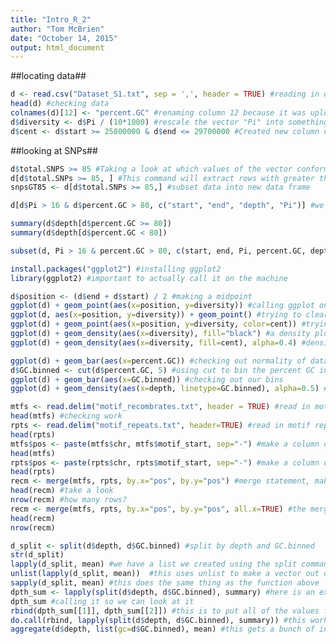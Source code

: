 ```yaml
---
title: "Intro_R_2"
author: "Tom McBrien"
date: "October 14, 2015"
output: html_document
---
```


##locating data##
```r
d <- read.csv("Dataset_S1.txt", sep = ',', header = TRUE) #reading in data, separate with comma because that's how it's delimited
head(d) #checking data
colnames(d)[12] <- "percent.GC" #renaming column 12 because it was uploaded with a "%" sign as column header, which R just changes to "X"
d$diversity <- d$Pi / (10*1000) #rescale the vector "Pi" into something more useable
d$cent <- d$start >= 25800000 & d$end <= 29700000 #Created new column called "cent" which identifies whether each row is in the centromere or not based on positions given to us by Vince Buffalo's book.
```
##looking at SNPs##
```r
d$total.SNPS >= 85 #Taking a look at which values of the vector conform to our specs
d[d$total.SNPs >= 85, ] #This command will extract rows with greater than or equal to 85 SNPs
snpsGT85 <- d[d$total.SNPs >= 85,] #subset data into new data frame
```

```r
d[d$Pi > 16 & d$percent.GC > 80, c("start", "end", "depth", "Pi")] #we subset our data based on certain characteristics in the columns and only certain coluns
```

```r
summary(d$depth[d$percent.GC >= 80]) 
summary(d$depth[d$percent.GC < 80])
```

```r
subset(d, Pi > 16 & percent.GC > 80, c(start, end, Pi, percent.GC, depth)) #subset "d" based on the Pi iand percent.GC data values with certain columns
```

```r
install.packages("ggplot2") #installing ggplot2
library(ggplot2) #important to actually call it on the machine
```

```r
d$position <- (d$end + d$start) / 2 #making a midpoint
ggplot(d) + geom_point(aes(x=position, y=diversity)) #calling ggplot on dataframe and then adding a layer in which you plot via the geometric point function based on plotting diversity values by their position
ggplot(d, aes(x=position, y=diversity)) + geom_point() #trying to clear up overplotting, not much luck
ggplot(d) + geom_point(aes(x=position, y=diversity, color=cent)) #trying this again but now the aesthetic value includes a coloring based on the "cent" value we made before that tells us whether something is in the centromere or not
ggplot(d) + geom_density(aes(x=diversity), fill="black") #a density plot with a filled color
ggplot(d) + geom_density(aes(x=diversity, fill=cent), alpha=0.4) #density plot showing both non-centromere and centromere datasets with their corresponding diversities. alpha=0.4 makes the graphs more transparent so you can see both
```

```r
ggplot(d) + geom_bar(aes(x=percent.GC)) #checking out normality of data
d$GC.binned <- cut(d$percent.GC, 5) #using cut to bin the percent GC into 5 bins 
ggplot(d) + geom_bar(aes(x=GC.binned)) #checking out our bins
ggplot(d) + geom_density(aes(x=depth, linetype=GC.binned), alpha=0.5) #plotting data this way shows us that both the lowest and highest GC content windows have lower depth
```

```r
mtfs <- read.delim("motif_recombrates.txt", header = TRUE) #read in motif recombination rates data
head(mtfs) #checking work
rpts <- read.delim("motif_repeats.txt", header=TRUE) #read in motif repeats
head(rpts)
mtfs$pos <- paste(mtfs$chr, mtfs$motif_start, sep="-") #make a column of specific positions per chromosome in the mtfs dataframe, ultimate gonna use this to connect mtfs and rpts
head(mtfs)
rpts$pos <- paste(rpts$chr, rpts$motif_start, sep="-") #make a column of specific positions per chromosome in the rpts dataframe
head(rpts)
recm <- merge(mtfs, rpts, by.x="pos", by.y="pos") #merge statement, making a new dataset from these two dataframes
head(recm) #take a look
nrow(recm) #how many rows?
recm <- merge(mtfs, rpts, by.x="pos", by.y="pos", all.x=TRUE) #the merge statement with a left outer join, meaning you merge but including all records from the first file (the x position, or mtfs), not just the ones where they line up.
head(recm)
nrow(recm)
```

```r
d_split <- split(d$depth, d$GC.binned) #split by depth and GC.binned
str(d_split)
lapply(d_split, mean) #we have a list we created using the split command. So we are taking all the numbers from this list, and applying the mean. This is a way to apply a function to data split into groups.
unlist(lapply(d_split, mean))  #this uses unlist to make a vector out of a list, putting all those separate things back together
sapply(d_split, mean) #this does the same thing as the function above
dpth_sum <- lapply(split(d$depth, d$GC.binned), summary) #here is an example of looking at more values than just the mean. looking at two columns and getting a summary for both. This will be in list form.
dpth_sum #calling it so we can look at it
rbind(dpth_sum[[1]], dpth_sum[[2]]) #this is to put all of the values from two bins together in a dataframe, making two rows. This only works when you're combining a small number of things.
do.call(rbind, lapply(split(d$depth, d$GC.binned), summary)) #this works when you have a large number of things to put together. do call takes all of the rows and binds them together because you said so with rbind. So, from in to out, you want to split the "d" dataframe via depth and binned, and you want to apply a summary function to both of these things, and you want to then call this on all the rows using rbind and do.call
aggregate(d$depth, list(gc=d$GC.binned), mean) #this gets a bunch of info together. Asking for the mean of the depth column of d based on certain bins. Only problem is that it renames what you're looking for "x", so you need to do some cleanup after.
```
